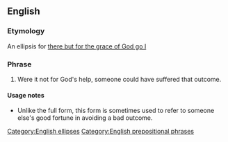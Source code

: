 ==English==

===Etymology===
An ellipsis for [[there but for the grace of God go I]]

===Phrase===
{{head|en|phrase|head=[[but for]] [[the]] [[grace]] [[of]] [[God]]}}

# Were it not for God's help, someone could have suffered that outcome.

====Usage notes====
* Unlike the full form, this form is sometimes used to refer to someone else's good fortune in avoiding a bad outcome.

[[Category:English ellipses]]
[[Category:English prepositional phrases]]